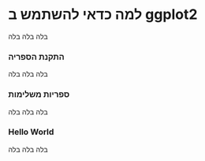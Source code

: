 
# למה כדאי להשתמש ב ggplot2

בלה בלה בלה

### התקנת הספריה

בלה בלה בלה

### ספריות משלימות

בלה בלה בלה

### Hello World

בלה בלה בלה